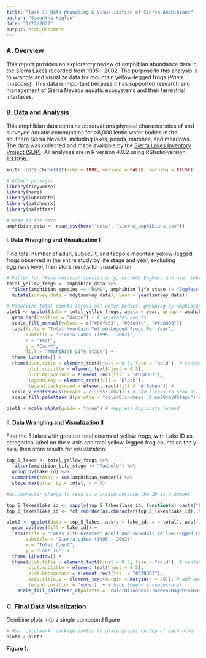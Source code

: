```yaml
---
title: "Task 1: Data Wrangling & Visualization of Sierra Amphibians"
author: "Samantha Kuglen"
date: "1/22/2022"
output: html_document
---
```

### A. Overview
This report provides an exploratory review of amphibian abundance data in the Sierra Lakes recorded from 1995 - 2002. The purpose fo this analysis is to wrangle and visualize data for mountain yellow-legged frogs (*Rana muscosa*). This data is important because it has supported research and management of Sierra Nevada aquatic ecosystems and their terrestrial interfaces. 

### B. Data and Analysis

This amphibian data contains observations physical characteristics of and surveyed aquatic communities for >8,000 lentic water bodies in the southern Sierra Nevada, including lakes, ponds, marshes, and meadows. The data was collected and made available by the [Sierra Lakes Inventory Project (SLIP)](https://portal.edirepository.org/nis/mapbrowse?packageid=edi.577.2). All analyses are in R version 4.0.2 using RStudio version 1.3.1056.

```r
knitr::opts_chunk$set(echo = TRUE, message = FALSE, warning = FALSE)

# Attach packages
library(tidyverse)
library(here)
library(lubridate)
library(patchwork)
library(paletteer)
```

```r
# Read in the data
amphibian_data <- read_csv(here("data", "sierra_amphibians.csv"))
```

#### I. Data Wrangling and Visualization I  
Find total number of adult, subadult, and tadpole mountain yellow-legged frogs observed in the entire study by life stage and year, excluding Eggmass level, then store results for visualization. 
```r
# Filter for *Rana muscosa* species only, exclude EggMass and use `lubridate` package to retrieve year for grouping 
total_yellow_frogs <- amphibian_data %>% 
  filter(amphibian_species == "RAMU", amphibian_life_stage != "EggMass") %>% 
  mutate(survey_date = mdy(survey_date), year = year(survey_date)) 

# Visualize total counts across all water bodies, grouping by amphibian_life_stage 
plot1 <- ggplot(data = total_yellow_frogs, aes(x = year, group = amphibian_life_stage, fill = amphibian_life_stage)) +
  geom_bar(position = "dodge") + # separates counts
  scale_fill_manual(values = c("#b6fc03", "#03a9fc", "#fc8803")) + 
  labs(title = "Total Mountain Yellow-Legged Frogs Per Year",
       subtitle = "Sierra Lakes (1995 - 2002)",
       x = "Year",
       y = "Count",
       fill = "Amphibian Life Stage") +
  theme_linedraw() + 
  theme(plot.title = element_text(hjust = 0.5, face = "bold"), # center title/subtitle
        plot.subtitle = element_text(hjust = 0.5),
        plot.background = element_rect(fill = "#D3D3D3"),
        legend.key = element_rect(fill = "black"),
        legend.background = element_rect(fill = "#f5ebeb")) +
  scale_x_continuous(breaks = c(1995:2002)) + # add breaks to show all years 
  scale_fill_paletteer_d(palette = "colorBlindness::Blue2Gray8Steps") # colorblind-friendly palette

plot1 + scale_alpha(guide = "none") # suppress duplicate legend
```

#### II. Data Wrangling and Visualization II
Find the 5 lakes with greatest total counts of yellow frogs, with Lake ID as categorical label on the x-axis and total yellow-legged frog counts on the y-axis, then store results for visualization.

```r
top_5_lakes <- total_yellow_frogs %>% 
  filter(amphibian_life_stage != "Tadpole") %>% 
  group_by(lake_id) %>% 
  summarize(total = sum(amphibian_number)) %>% 
  slice_max(order_by = total, n = 5) 

#as.character change to read as a string because the ID is a number

top_5_lakes$lake_id <- sapply(top_5_lakes$lake_id, function(x) paste("Lake", x))
top_5_lakes$lake_id <- fct_reorder(as.character(top_5_lakes$lake_id), top_5_lakes$total)

plot2 <- ggplot(data = top_5_lakes, aes(y = lake_id, x = total), aes(fill = total)) + 
  geom_col(aes(fill = lake_id)) +
  labs(title = "Lakes With Greatest Adult and SubAdult Yellow-Legged Frogs",
       subtitle = "Sierra Lakes (1995 - 2002)",
       x = "Total Count", 
       y = "Lake ID") +
  theme_linedraw() + 
  theme(plot.title = element_text(hjust = 0.5, face = "bold"), # center title/subtitle
        plot.subtitle = element_text(hjust = 0.5),
        plot.background = element_rect(fill = "#D3D3D3"),
        axis.title.y = element_text(margin = margin(r = 20)), # add space btwn y-axis label and graph
        legend.position = 'none')  + # hide legend (unnecessary)
    scale_fill_paletteer_d(palette = "colorBlindness::Green2Magenta16Steps") # colorblind-friendly palette

```

### C. Final Data Visualization
Combine plots into a single compound figure
```r
# Use `patchwork` package syntax to place graphs on top of each other
plot1 / plot2
```

**Figure 1.** 
